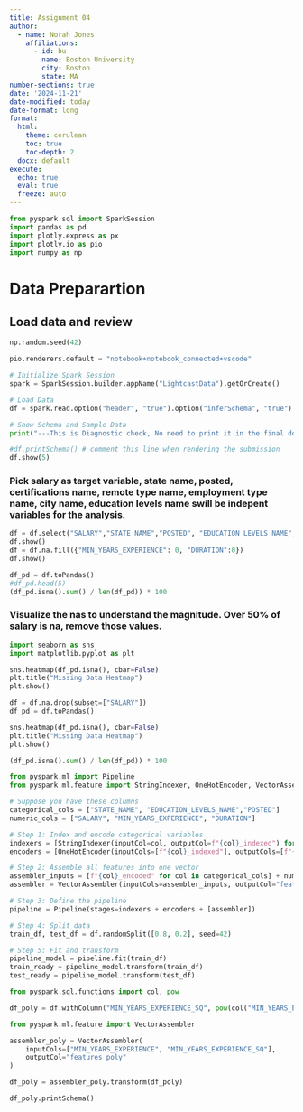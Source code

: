 ```yaml
---
title: Assignment 04
author:
  - name: Norah Jones
    affiliations:
      - id: bu
        name: Boston University
        city: Boston
        state: MA
number-sections: true
date: '2024-11-21'
date-modified: today
date-format: long
format:
  html:
    theme: cerulean
    toc: true
    toc-depth: 2
  docx: default
execute:
  echo: true
  eval: true
  freeze: auto
---
```


```python
from pyspark.sql import SparkSession
import pandas as pd
import plotly.express as px
import plotly.io as pio
import numpy as np
```
# Data Preparartion
## Load data and review
```python
np.random.seed(42)

pio.renderers.default = "notebook+notebook_connected+vscode"

# Initialize Spark Session
spark = SparkSession.builder.appName("LightcastData").getOrCreate()

# Load Data
df = spark.read.option("header", "true").option("inferSchema", "true").option("multiLine","true").option("escape", "\"").csv("data/lightcast_job_postings.csv")

# Show Schema and Sample Data
print("---This is Diagnostic check, No need to print it in the final doc---")

#df.printSchema() # comment this line when rendering the submission
df.show(5)
```
### Pick salary as target variable, state name, posted, certifications name, remote type name, employment type name, city name, education levels name swill be indepent variables for the analysis.

```python
df = df.select("SALARY","STATE_NAME","POSTED", "EDUCATION_LEVELS_NAME", "MIN_YEARS_EXPERIENCE", "DURATION")
df.show()
df = df.na.fill({"MIN_YEARS_EXPERIENCE": 0, "DURATION":0})
df.show()
```

```python
df_pd = df.toPandas()
#df_pd.head(5)
(df_pd.isna().sum() / len(df_pd)) * 100

```
### Visualize the nas to understand the magnitude. Over 50% of salary is na, remove those values.
```python
import seaborn as sns
import matplotlib.pyplot as plt
```

```python
sns.heatmap(df_pd.isna(), cbar=False)
plt.title("Missing Data Heatmap")
plt.show()
```
```python
df = df.na.drop(subset=["SALARY"])
df_pd = df.toPandas()

sns.heatmap(df_pd.isna(), cbar=False)
plt.title("Missing Data Heatmap")
plt.show()
```

```python
(df_pd.isna().sum() / len(df_pd)) * 100
```

```python
from pyspark.ml import Pipeline
from pyspark.ml.feature import StringIndexer, OneHotEncoder, VectorAssembler
```

```python
# Suppose you have these columns
categorical_cols = ["STATE_NAME", "EDUCATION_LEVELS_NAME","POSTED"]
numeric_cols = ["SALARY", "MIN_YEARS_EXPERIENCE", "DURATION"]
```

```python
# Step 1: Index and encode categorical variables
indexers = [StringIndexer(inputCol=col, outputCol=f"{col}_indexed") for col in categorical_cols]
encoders = [OneHotEncoder(inputCols=[f"{col}_indexed"], outputCols=[f"{col}_encoded"]) for col in categorical_cols]
```

```python
# Step 2: Assemble all features into one vector
assembler_inputs = [f"{col}_encoded" for col in categorical_cols] + numeric_cols
assembler = VectorAssembler(inputCols=assembler_inputs, outputCol="features")
```


```python
# Step 3: Define the pipeline
pipeline = Pipeline(stages=indexers + encoders + [assembler])
```

```python
# Step 4: Split data
train_df, test_df = df.randomSplit([0.8, 0.2], seed=42)
```

```python
# Step 5: Fit and transform
pipeline_model = pipeline.fit(train_df)
train_ready = pipeline_model.transform(train_df)
test_ready = pipeline_model.transform(test_df)
```

```python
from pyspark.sql.functions import col, pow

df_poly = df.withColumn("MIN_YEARS_EXPERIENCE_SQ", pow(col("MIN_YEARS_EXPERIENCE"), 2))

```

```python
from pyspark.ml.feature import VectorAssembler

assembler_poly = VectorAssembler(
    inputCols=["MIN_YEARS_EXPERIENCE", "MIN_YEARS_EXPERIENCE_SQ"],
    outputCol="features_poly"
)

df_poly = assembler_poly.transform(df_poly)
```

```python
df_poly.printSchema()

```